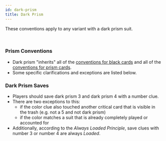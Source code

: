 ```yaml
---
id: dark-prism
title: Dark Prism
---
```


These conventions apply to any variant with a dark prism suit.

<br />

### Prism Conventions

- Dark prism "inherits" all of the [conventions for black cards](black.mdx) and all of the [conventions for prism cards](prism.mdx).
- Some specific clarifications and exceptions are listed below.

### Dark Prism Saves

- Players should save dark prism 3 and dark prism 4 with a number clue.
- There are two exceptions to this:
  - if the color clue also touched another critical card that is visible in the trash (e.g. not a 5 and not dark prism)
  - if the color matches a suit that is already completely played or accounted for
- Additionally, according to the _Always Loaded Principle_, save clues with number 3 or number 4 are always _Loaded_.
